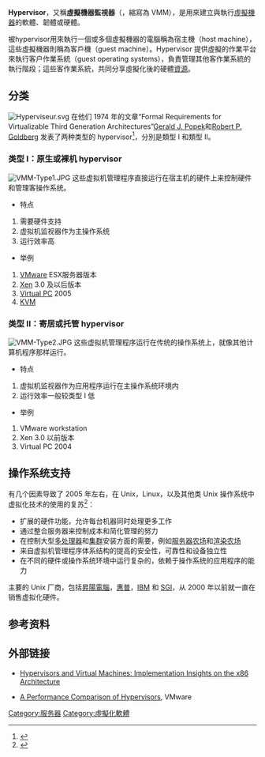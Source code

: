 {{NoteTA |G1 = IT}}
{{refimprove|time=2016-09-14T06:46:23+00:00}}

'''Hypervisor'''，又稱'''虛擬機器監視器'''（{{lang-en|virtual machine monitor}}，縮寫為 VMM），是用來建立與執行[[虛擬機器|虛擬機器]]的軟體、韌體或硬體。

被hypervisor用來執行一個或多個虛擬機器的電腦稱為宿主機（host machine），這些虛擬機器則稱為客戶機（guest machine）。Hypervisor 提供虛擬的作業平台來執行客户作業系統（guest operating systems），負責管理其他客作業系統的執行階段；這些客作業系統，共同分享虛擬化後的硬體[[資源_(計算機科學)|資源]]。

== 分类 ==
[[File:Hyperviseur.svg|thumb]]
在他们 1974 年的文章“Formal Requirements for Virtualizable Third Generation Architectures”[[Gerald_J._Popek|Gerald J. Popek]]和[[Robert_P._Goldberg|Robert P. Goldberg]] 发表了两种类型的 hypervisor<ref>{{cite journal |first=Gerald J. |last=Popek |first2=Robert P. |last2=Goldberg |title=Formal requirements for virtualizable third generation architectures |journal=Communications of the ACM |year=1974 |volume=17 |issue=7 |pages=412–421 |url=http://doi.acm.org/10.1145/361011.361073 |doi=10.1145/361011.361073 |accessdate=2015-03-01}}</ref>，分別是類型 I 和類型 II。

=== 类型 I：原生或裸机 hypervisor ===
[[File:VMM-Type1.JPG|thumb]]
这些虚拟机管理程序直接运行在宿主机的硬件上来控制硬件和管理客操作系统。
*特点
#需要硬件支持
#虚拟机监视器作为主操作系统
#运行效率高
*举例
#[[VMware|VMware]] ESX服务器版本
#[[Xen|Xen]] 3.0 及以后版本
#[[Virtual_PC|Virtual PC]] 2005
#[[Kernel-based_Virtual_Machine|KVM]]

=== 类型 II：寄居或托管 hypervisor ===
[[File:VMM-Type2.JPG|thumb]]
这些虚拟机管理程序运行在传统的操作系统上，就像其他计算机程序那样运行。
*特点
#虚拟机监视器作为应用程序运行在主操作系统环境内
#运行效率一般较类型 I 低
*举例
#VMware workstation
#Xen 3.0 以前版本
#Virtual PC 2004

== 操作系统支持 ==
有几个因素导致了 2005 年左右，在 Unix，Linux，以及其他类 Unix 操作系统中虚拟化技术的使用的复苏<ref>{{Cite web |url=http://searchenterpriselinux.techtarget.com/news/1152219/Xen-virtualization-quickly-becoming-open-source-killer-app |title=(virtualization quickly becoming open source 'killer app') |accessdate=2015-10-18 |archive-date=2011-04-17 |archive-url=https://web.archive.org/web/20110417220911/http://searchenterpriselinux.techtarget.com/news/1152219/Xen-virtualization-quickly-becoming-open-source-killer-app |dead-url=no }}</ref>：

* 扩展的硬件功能，允许每台机器同时处理更多工作
* 通过整合服务器来控制成本和简化管理的努力
* 在控制大型[[多处理器|多处理器]]和[[计算机集群|集群]]安装方面的需要，例如[[服务器农场|服务器农场]]和[[著色農場|渲染农场]]
* 来自虚拟机管理程序体系结构的提高的安全性，可靠性和设备独立性
* 在不同的硬件或操作系统环境中运行复杂的，依赖于操作系统的应用程序的能力

主要的 Unix 厂商，包括[[昇陽電腦|昇陽電腦]]，[[惠普|惠普]]，[[IBM|IBM]] 和 [[硅谷图形公司|SGI]]，从 2000 年以前就一直在销售虚拟化硬件。

== 参考资料 ==
{{reflist}}

== 外部链接 ==
{{Commons category|Hypervisor}}

* {{En}}[https://www.usenix.org/system/files/login/articles/105498-Revelle.pdf Hypervisors and Virtual Machines: Implementation Insights on the x86 Architecture]{{Wayback|url=https://www.usenix.org/system/files/login/articles/105498-Revelle.pdf |date=20160304121246 }}
* {{En}}[https://web.archive.org/web/20180219081010/http://www.cc.iitd.ernet.in/misc/cloud/hypervisor_performance.pdf A Performance Comparison of Hypervisors], VMware

{{虛擬化技術}}

{{DEFAULTSORT:Hypervisor}}
[[Category:服务器|Category:服务器]]
[[Category:虛擬化軟體|Category:虛擬化軟體]]